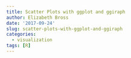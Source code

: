```yaml
---
title: Scatter Plots with ggplot and ggiraph
author: Elizabeth Bross
date: '2017-09-24'
slug: scatter-plots-with-ggplot-and-ggiraph
categories:
  - visualization
tags: [R]
---
```


